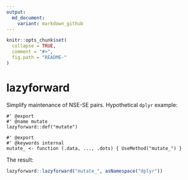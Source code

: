 ```yaml
---
output:
  md_document:
    variant: markdown_github
---
```


<!-- README.md is generated from README.Rmd. Please edit that file -->

```r
knitr::opts_chunk$set(
  collapse = TRUE,
  comment = "#>",
  fig.path = "README-"
)
```

# lazyforward

Simplify maintenance of NSE-SE pairs. Hypothetical `dplyr` example:

```
#' @export
#' @name mutate
lazyforward::def("mutate")

#' @export
#' @keywords internal
mutate_ <- function (.data, ..., .dots) { UseMethod("mutate_") }
```

The result:

```r
lazyforward::lazyforward("mutate_", asNamespace("dplyr"))
```
